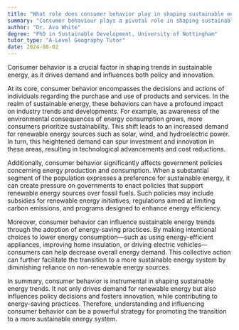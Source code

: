 ```yaml
---
title: "What role does consumer behavior play in shaping sustainable energy trends?"
summary: "Consumer behaviour plays a pivotal role in shaping sustainable energy trends by driving demand and influencing policy and innovation."
author: "Dr. Ava White"
degree: "PhD in Sustainable Development, University of Nottingham"
tutor_type: "A-Level Geography Tutor"
date: 2024-08-02
---
```


Consumer behavior is a crucial factor in shaping trends in sustainable energy, as it drives demand and influences both policy and innovation.

At its core, consumer behavior encompasses the decisions and actions of individuals regarding the purchase and use of products and services. In the realm of sustainable energy, these behaviors can have a profound impact on industry trends and developments. For example, as awareness of the environmental consequences of energy consumption grows, more consumers prioritize sustainability. This shift leads to an increased demand for renewable energy sources such as solar, wind, and hydroelectric power. In turn, this heightened demand can spur investment and innovation in these areas, resulting in technological advancements and cost reductions.

Additionally, consumer behavior significantly affects government policies concerning energy production and consumption. When a substantial segment of the population expresses a preference for sustainable energy, it can create pressure on governments to enact policies that support renewable energy sources over fossil fuels. Such policies may include subsidies for renewable energy initiatives, regulations aimed at limiting carbon emissions, and programs designed to enhance energy efficiency.

Moreover, consumer behavior can influence sustainable energy trends through the adoption of energy-saving practices. By making intentional choices to lower energy consumption—such as using energy-efficient appliances, improving home insulation, or driving electric vehicles—consumers can help decrease overall energy demand. This collective action can further facilitate the transition to a more sustainable energy system by diminishing reliance on non-renewable energy sources.

In summary, consumer behavior is instrumental in shaping sustainable energy trends. It not only drives demand for renewable energy but also influences policy decisions and fosters innovation, while contributing to energy-saving practices. Therefore, understanding and influencing consumer behavior can be a powerful strategy for promoting the transition to a more sustainable energy system.
    